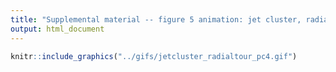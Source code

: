 ```yaml
---
title: "Supplemental material -- figure 5 animation: jet cluster, radial tour of PC4"
output: html_document
---
```


```r
knitr::include_graphics("../gifs/jetcluster_radialtour_pc4.gif")
```
